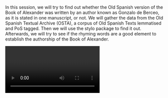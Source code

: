 In this session, we will try to find out whether the Old Spanish version of the Book of Alexander  was written by an author known as Gonzalo de Berceo, as it is stated in one manuscript, or not. We will gather the data from the Old Spanish Textual Archive (OSTA), a corpus of Old Spanish Texts lemmatised and PoS tagged. Then we will use the stylo package to find it out. Afterwards, we will try to see if the rhyming words are a good element to establish the authorship of the Book of Alexander.

<Video provider="youtube" id="gl8lfmXgyek">
  Finding Gold IV: Case-study - Stylometry applied to Old Spanish Poetry
</Video>

